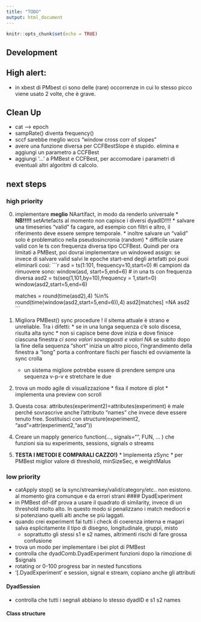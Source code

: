 ```yaml
---
title: "TODO"
output: html_document
---
```


```r
knitr::opts_chunk$set(echo = TRUE)
```
## Development 

## High alert:
  * in xbest di PMbest ci sono delle (rare) occorrenze in cui lo stesso picco viene usato 2 volte, che è grave.
  
## Clean Up
  * cat --> epoch
  * sampRate() diventa frequency()
  * sccf sarebbe meglio wccs "window cross corr of slopes"
  * avere una funzione diversa per CCFBestSlope è stupido. elimina e aggiungi un parametro a CCFBest
  * aggiungi '...' a PMBest e CCFBest, per accomodare i parametri di eventuali altri algoritmi di calcolo.

## next steps
### high priority
  0) implementare **meglio** NAartifact, in modo da renderlo universale
    * **NB!!!!!** setArtefacts al momento non capisce i diversi dyadID!!!!
    * salvare una timeseries "valid" fa cagare, ad esempio con filtri e altro, il riferimento deve essere sempre temporale.
    * inoltre salvare un "valid" solo è problematico nella pseudosincronia (random)
    * difficile usare valid con le ts con frequenza diversa tipo CCFBest. Quindi per ora limitati a PMBest, poi dovrai implementare un windowed assign: se invece di salvare valid salvi le epoche start-end degli artefatti poi puoi eliminarli così:
    ```r
      asd = ts(1:101, frequency=10,start=0)
      #i campioni da rimuovere sono:
      window(asd, start=5,end=6)
      # in una ts con frequenza diversa
      asd2 = ts(seq(1,101,by=10),frequency = 1,start=0)
      window(asd2,start=5,end=6)
      
      matches = round(time(asd2),4) %in% round(time(window(asd2,start=5,end=6)),4) 
      asd2[matches] =NA
      asd2
    ```
  0) Migliora PMBest() sync procedure ! il sitema attuale è strano e unreliable. Tra i difetti:
          * se in una lunga sequenza c'è solo discesa, risulta alta sync
          * non si capisce bene dove inizia e dove finisce ciascuna finestra
          *ci sono valori sovrapposti e valori NA
          * se subito dopo la fine della sequenza "short" inizia un altro picco, l'ingrandimento della finestra a "long" porta a confrontare fischi per fiaschi ed ovviamente la sync crolla
        * un sistema migliore potrebbe essere di prendere sempre una sequenza v-p-v e stretchare le due
  0) trova un modo agile di visualizzazione
    * fixa il motore di plot
    * implementa una preview con scroll
  1) Questa cosa: attributes(experiment2)=attributes(experiment) è male perché sovrascrive anche l'attributo "names"  che invece deve essere tenuto free. Sostituisci con structure(experiment2, "asd"=attr(experiment2,"asd"))
  1) Creare un mapply generico function(…, signals="", FUN, … ) che funzioni sia su experiments, sessions, signals o streams
  1) **TESTA I METODI E COMPARALI CAZZO!)**
    * Implementa zSync
    * per PMBest miglior valore di threshold, minSizeSec, e weightMalus
    


### low priority

* catApply stop() se la sync/streamkey/valid/category/etc.. non esistono. al momento gira comunque e da errori strani
#### DyadExperiment
* in PMBest dif-dif prova a usare il quadrato di similarity, invece di un threshold molto alto. In questo modo si penalizzano i match mediocri e si potenziano quelli alti anche se più laggati.
* quando crei experiment fai tutti i check di coerenza interna e magari salva esplicitamente il tipo di disegno, longitudinale, gruppi, misto
  * soprattutto gli stessi s1 e s2 names, altrimenti rischi di fare grossa confusione
* trova un modo per implementare i bei plot di PMBest  
* controlla che dyadComb.DyadExperiment funzioni dopo la rimozione di $signals
* rotating or 0-100 progress bar in nested funcstions
* '[.DyadExperiment' e session, signal e stream, copiano anche gli attributi

#### DyadSession
* controlla che tutti i segnali abbiano lo stesso dyadID e s1 s2 names

#### Class structure



<!-- This is an R Markdown document. Markdown is a simple formatting syntax for authoring HTML, PDF, and MS Word documents. For more details on using R Markdown see <http://rmarkdown.rstudio.com>. -->

<!-- When you click the **Knit** button a document will be generated that includes both content as well as the output of any embedded R code chunks within the document. You can embed an R code chunk like this: -->

<!-- ```{r cars} -->
<!-- summary(cars) -->
<!-- ``` -->

<!-- ## Including Plots -->

<!-- You can also embed plots, for example: -->

<!-- ```{r pressure, echo=FALSE} -->
<!-- plot(pressure) -->
<!-- ``` -->

<!-- Note that the `echo = FALSE` parameter was added to the code chunk to prevent printing of the R code that generated the plot. -->
